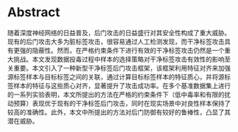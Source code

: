 # Abstract

随着深度神经网络的日益普及，后门攻击的日益盛行对其安全性构成了重大威胁。现有的后门攻击大多为脏标签攻击，很容易通过人工检测发现，而干净标签攻击具有更强的隐蔽性。然而，在严格约束条件下进行有效的干净标签攻击仍然是一个重大挑战。本文发现数据投毒过程中样本的选择策略对干净标签攻击有效性的影响至关重要。本文引入了一种新型干净标签后门攻击框架，该框架利用特征对齐来加强源标签样本与目标标签之间的关联，通过计算目标标签样本的特征质心，并将源标签样本的特征与这些质心对齐，显著提升了攻击成功率。在多个基准数据集上进行的一系列实验表明，本文所提出的方法在严格的约束条件下（低中毒率和有限的扰动预算）表现优于现有的干净标签后门攻击，同时在现实场景中对良性样本保持了较高的准确性。此外，本文中所提出的方法对后门防御有较好的鲁棒性，凸显了其潜在威胁。